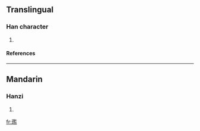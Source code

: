 ==Translingual==
===Han character===
{{Han char|rn=96|rad=玉|as=14|sn=18|four=|canj=一土尸戈廿 (MGSIT), 一土尸一廿 (MGSMT)}}
# {{defn|Han|sort=玉14}}
====References====
{{Han ref|kx=0744.140|dkj=21308|dj=1153.010|hdz=21143.030|uh=74BC|ud=29884}}

----
==Mandarin==
===Hanzi===
{{cmn-hanzi|pin=[[lán]] ([[lan2]])|wg=lan<sup>2</sup>}}
# {{defn|Mandarin}}

[[fr:璼]]